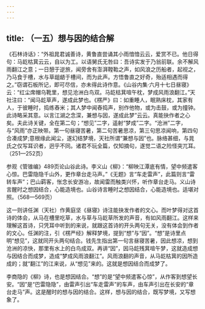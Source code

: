 ```yaml
---
---
---
```

title: （一五）想与因的结合解
---




《石林诗话》：“外祖晁君诚善诗，黄鲁直尝诵其小雨愔愔云云，爱赏不已。他日得句：马龁枯萁云云，自以为工。以语舅氏无咎曰：吾诗实发于乃翁前联。余不解风雨翻江之意；一日憩于逆旅，闻旁舍有澎湃鞺鞈之声，如风浪之历船者，起视之，乃马食于槽，水与草龃龉于槽间，而为此声。方悟鲁直之好奇，殆适相遇而得之。”窃谓石板所记，即可尽信，亦未得此诗作意。《山谷内集·六月十七日昼寝》云：“红尘席帽乌靴里，想见沧洲白鸟双。马龁枯萁喧午枕，梦成风雨浪翻江。”天社注曰：“闻马龁草声，遂成此梦也。《楞严》曰：如重睡人，眠熟床枕，其家有人，于彼睡时，捣练舂米；其人梦中闻舂捣声，别作他物，或为击鼓，或为撞钟。此诗略采其意。以言江湖之念深，兼想与因，遂成此梦”云云。真能抉作者之心矣。夫此诗关键，全在第二句；“想见”二字，遥射“梦成”二字。“沧洲”二字，与“风雨”亦正映带。第一句昼寝苦暑，第二句苦暑思凉，第三句思凉闻响，第四句合凑成梦;意根缘此闻尘，遂幻结梦境，天社所谓“兼想与因”也。脉络甚细，与晁氏之仅写耳识者，迥乎不同。诸君不玩全篇，仅知摘句，遂觉二语之险怪突兀耳。（251—252页）

参观《管锥编》489页论山谷此诗。李义山《柳》：“柳映江潭底有情，望中频遣客心惊。巴雷隐隐千山外，更作章台走马声。”《无题》言“车走雷声”，此篇则言“雷转车声”；巴山羁客，怅念长安游冶，故闻雷而触类兴怀，听作章台走马。义山诗言醒时之想因结合，心能造境也。山谷诗言睡时之想因结合，心能造境也。适堪对照。（568—569页）

这一则讲任渊（天社）作黄庭坚《昼寝》诗注能抉发作者的文心。而叶梦得对这首诗的体会，从马在槽里吃草，水与草与马龁草所发的声音，有如风雨翻江。这样来理解这首诗，只凭耳中听到的来说，就跟这首诗的开头两句无关，没有体会到作者的文心。任渊的注，引《楞严经》解释梦境，提到“想”与“因”。“想”是诗里点明“想见”，这就同开头两句结合。钱先生指出第一句言昼寝苦暑，因此想凉，想到沧洲的凉快，那里有水上的白鸟成双。再讲“因”，因马龁残萁喧午梦，这就造成想与因结合而成梦，造成“梦成风雨浪翻江”。风雨浪翻的声音，从马龁枯萁的因所造成的；就“翻江”的江来说，从“想见”来的。这就是想因结合而成梦了。

李商隐的《柳》诗，也是想因结合。“想”的是“望中频遣客心惊”，从作客到想望长安。“因”是“巴雷隐隐”，由雷声引出“车走雷声”的车声，由车声引出在长安的“章台走马”声。这是醒时的想与因的结合。这样，想与因的结合，既写梦境，又写想象了。